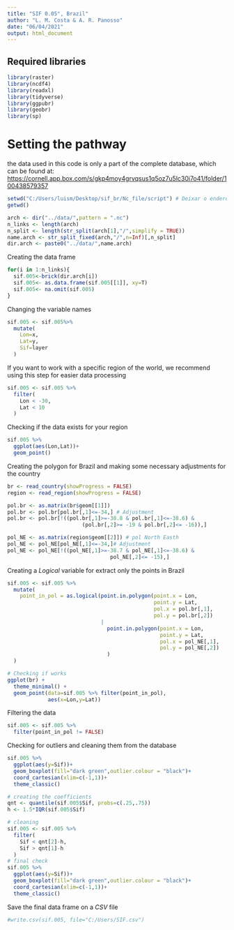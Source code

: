 ---
title: "SIF 0.05°, Brazil"
author: "L. M. Costa & A. R. Panosso"
date: "06/04/2021"
output: html_document
---

## Required libraries 
```{r,message=FALSE,warning=FALSE}
library(raster)
library(ncdf4)
library(readxl)
library(tidyverse)
library(ggpubr)
library(geobr)
library(sp)
```

# Setting the pathway

the data used in this code is only a part of the complete database, which can be found at: <https://cornell.app.box.com/s/gkp4moy4grvqsus1q5oz7u5lc30i7o41/folder/100438579357>

```{r}
setwd("C:/Users/luism/Desktop/sif_br/Nc_file/script") # Deixar o endereço Relativo
getwd()

arch <- dir("../data/",pattern = ".nc")
n_links <- length(arch)
n_split <- length(str_split(arch[1],"/",simplify = TRUE))
name.arch <- str_split_fixed(arch,"/",n=Inf)[,n_split]
dir.arch <- paste0("../data/",name.arch)

```

Creating the data frame

```{r}
for(i in 1:n_links){
  sif.005<-brick(dir.arch[i])
  sif.005<- as.data.frame(sif.005[[1]], xy=T)
  sif.005<- na.omit(sif.005)
}

```

Changing the variable names
```{r}
sif.005 <- sif.005%>%
  mutate(
    Lon=x,
    Lat=y,
    Sif=layer
  )
```

If you want to work with a specific region of the world, we recommend using this step for easier data processing
```{r}
sif.005 <- sif.005 %>% 
  filter(
    Lon < -30,
    Lat < 10
  )

```

Checking if the data exists for your region
```{r}
sif.005 %>% 
  ggplot(aes(Lon,Lat))+
  geom_point()
```


Creating the polygon for Brazil and making some necessary adjustments for the country

```{r}
br <- read_country(showProgress = FALSE)
region <- read_region(showProgress = FALSE)

pol.br <- as.matrix(br$geom[[1]])
pol.br <- pol.br[pol.br[,1]<=-34,] # Adjustment 
pol.br <- pol.br[!((pol.br[,1]>=-38.8 & pol.br[,1]<=-38.6) &
                        (pol.br[,2]>= -19 & pol.br[,2]<= -16)),]

pol_NE <- as.matrix(region$geom[[2]]) # pol North Easth
pol_NE <- pol_NE[pol_NE[,1]<=-34,]# Adjustment
pol_NE <- pol_NE[!((pol_NE[,1]>=-38.7 & pol_NE[,1]<=-38.6) &
                                 pol_NE[,2]<= -15),]
```

Creating a *Logical* variable for extract only the points in Brazil

```{r}
sif.005 <- sif.005 %>% 
  mutate(
    point_in_pol = as.logical(point.in.polygon(point.x = Lon, 
                                               point.y = Lat,
                                               pol.x = pol.br[,1],
                                               pol.y = pol.br[,2])
                              |
                                point.in.polygon(point.x = Lon, 
                                                 point.y = Lat,
                                                 pol.x = pol_NE[,1],
                                                 pol.y = pol_NE[,2])  
                                )
  )

# Checking if works 
ggplot(br) + 
  theme_minimal() +
  geom_point(data=sif.005 %>% filter(point_in_pol),
             aes(x=Lon,y=Lat))
```

Filtering the data

```{r}

sif.005 <- sif.005 %>%
  filter(point_in_pol != FALSE)
```

Checking for outliers and cleaning them from the database
```{r}

sif.005 %>% 
  ggplot(aes(y=Sif))+
  geom_boxplot(fill="dark green",outlier.colour = "black")+
  coord_cartesian(xlim=c(-1,1))+
  theme_classic()

# creating the coefficients 
qnt <- quantile(sif.005$Sif, probs=c(.25,.75))
h <- 1.5*IQR(sif.005$Sif)

# cleaning 
sif.005 <- sif.005 %>% 
  filter(
    Sif < qnt[2]-h,
    Sif > qnt[1]-h
  )
# final check 
sif.005 %>% 
  ggplot(aes(y=Sif))+
  geom_boxplot(fill="dark green",outlier.colour = "black")+
  coord_cartesian(xlim=c(-1,1))+
  theme_classic()
```

Save the final data frame on a *CSV* file 
```{r}
#write.csv(sif.005, file="C:/Users/SIF.csv")
```


